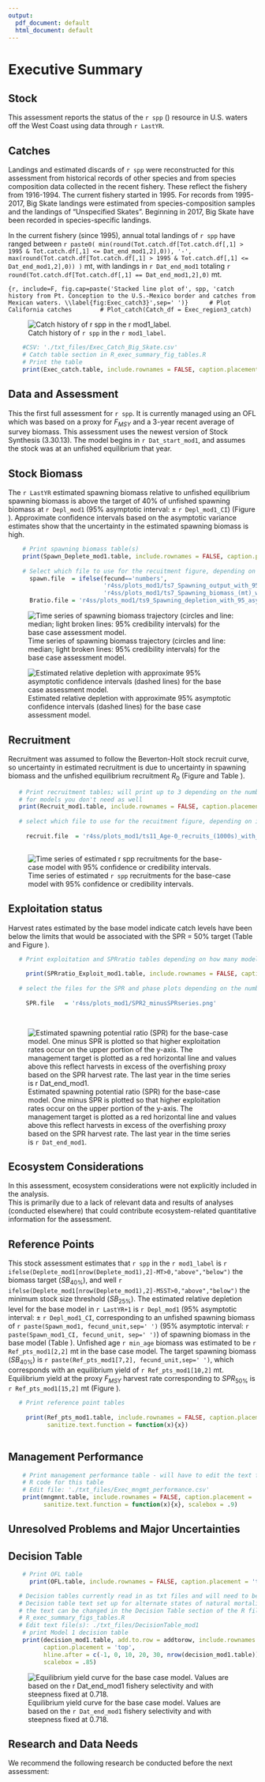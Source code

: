 ```yaml
---
output:
  pdf_document: default
  html_document: default
---
```

# Executive Summary{-}

## Stock{-}
This assessment reports the status of the `r spp` (\emph{`r spp.sci`}) resource 
in U.S. waters off the West Coast using data 
through `r LastYR`. 


## Catches{-}
Landings and estimated discards of `r spp` were reconstructed for this assessment from historical records of other species and from species composition data collected in the recent fishery.  These reflect the fishery from 1916-1994.  The current fishery started in 1995.  For records from 1995-2017, Big Skate landings were estimated from species-composition samples and the landings of "Unspecified Skates".  Beginning in 2017, Big Skate have been recorded in species-specific landings.

<!-- (Table \ref{tab:Exec_catch}).  -->

<!-- Commercial landings were small during  -->
<!-- the years of World War II, ranging between `r min(round(Tot.catch.df[Tot.catch.df[,1] >= 1939 & Tot.catch.df[,1] <= 1945,2],0))` to `r max(round(Tot.catch.df[Tot.catch.df[,1] >= 1939 & Tot.catch.df[,1] <= 1945,2],0))` metric  tons (mt) per year. -->


<!-- (Figures \ref{fig:Exec_catch1}-\ref{fig:Exec_catch2})   -->
<!-- (Figure \ref{fig:r4ss_catches})  -->

In the current fishery (since 1995), annual total landings of `r spp` have ranged between 
`r paste0( min(round(Tot.catch.df[Tot.catch.df[,1] > 1995 & Tot.catch.df[,1] <= Dat_end_mod1,2],0)), '-', max(round(Tot.catch.df[Tot.catch.df[,1] > 1995 & Tot.catch.df[,1] <= Dat_end_mod1,2],0)) )` mt, with landings in `r Dat_end_mod1` totaling `r round(Tot.catch.df[Tot.catch.df[,1] == Dat_end_mod1,2],0)` mt.



\FloatBarrier

<!-- ***********BEGIN EXECUTIVE SUMMARY CATCH FIGURES AND TABLES*********** -->
<!-- ***********Edit the Plot_catch tables and captions******************** -->
<!-- ***********This depends on how many plots you need******************** -->
<!-- ***********Also included is the r4SS plot - keep or remove************ -->
<!-- ***********CATCH FIGURES********************************************** -->
<!-- # ```{r, fig.cap= paste(spp, 'catch history for the recreational fleets. \\label{fig:Exec_catch1}',sep=' ')} -->
<!-- #     # CSV: './txt_files/Exec_catch_for_figs.csv' -->
<!-- #     # Note: you cannot have carriage returns in the R options line -->
<!-- #     # Plot washington catches            -->
<!-- #     Plot_catch(Catch_df = Exec_region1_catch) -->
<!-- # ``` -->

<!-- ```{r, fig.cap=paste('Stacked line plot of', spp,' catch history for the commercial fleets. \\label{fig:Exec_catch2}',sep=' ')} -->
<!--     # Plot Oregon catches -->
<!--     Plot_catch(Catch_df = Exec_region2_catch) -->
<!-- ``` -->

```{r, include=F, fig.cap=paste('Stacked line plot of', spp, 'catch history from Pt. Conception to the U.S.-Mexico border and catches from Mexican waters. \\label{fig:Exec_catch3}',sep=' ')}
     # Plot California catches  
     # Plot_catch(Catch_df = Exec_region3_catch)
```

\FloatBarrier

![Catch history of `r spp` in the `r mod1_label`. \label{fig:r4ss_catches}](r4ss/plots_mod1/catch2 landings stacked.png)




<!-- ***********CATCH TABLE************************************************ -->
```r
    #CSV: './txt_files/Exec_Catch_Big_Skate.csv'
    # Catch table section in R_exec_summary_fig_tables.R
    # Print the table
    print(Exec_catch.table, include.rownames = FALSE, caption.placement = 'top')
```
<!-- ***********END EXECUTIVE SUMMARY CATCH FIGURES AND TABLES************* -->
\FloatBarrier

\newpage

## Data and Assessment{-}

This the first full assessment for `r spp`. It is currently managed using an OFL which was based on a proxy for $F_{MSY}$ and a 3-year recent average of survey biomass. This assessment uses the newest version of Stock Synthesis (3.30.13).  The model begins in `r Dat_start_mod1`, and assumes the stock was at an unfished equilibrium that year. 


## Stock Biomass{-}

<!-- (Figure \ref{fig:Spawnbio_all} and Table \ref{tab:SpawningDeplete_mod1}).  -->

The `r LastYR` estimated spawning biomass relative to unfished 
equilibrium spawning biomass is above the target of 40% of unfished spawning biomass at `r Depl_mod1` 
(95% asymptotic interval: $\pm$ `r Depl_mod1_CI`) (Figure \ref{fig:RelDeplete_all}). 
Approximate confidence intervals based on the 
asymptotic variance estimates show that the uncertainty in the estimated spawning biomass is high.

\FloatBarrier

<!--BEGIN  EXECUTIVE SUMMARY SPAWNING BIOMASS AND DEPLETE TABLES AND FIGURES-->
```r
    # Print spawning biomass table(s)
    print(Spawn_Deplete_mod1.table, include.rownames = FALSE, caption.placement = 'top')
    
    # Select which file to use for the recuitment figure, depending on if you have one model or multiple models
      spawn.file  = ifelse(fecund=='numbers',
                           'r4ss/plots_mod1/ts7_Spawning_output_with_95_asymptotic_intervals_intervals.png',
                           'r4ss/plots_mod1/ts7_Spawning_biomass_(mt)_with_95_asymptotic_intervals_intervals.png')
      Bratio.file = 'r4ss/plots_mod1/ts9_Spawning_depletion_with_95_asymptotic_intervals_intervals.png' 
```

\FloatBarrier


![Time series of spawning biomass trajectory (circles and line: median; light broken lines: 95% credibility intervals) for the base case assessment model.  \label{fig:Spawnbio_all}](`r spawn.file`)

![Estimated relative depletion with approximate 95\% asymptotic confidence intervals (dashed lines) for the base case assessment model. \label{fig:RelDeplete_all}](`r Bratio.file`)

<!-- ***********END  EXECUTIVE SUMMARY SPAWNING BIOMASS AND**************** -->


<!-- ***********DEPLETION TABLES AND FIGURES******************************* -->

\FloatBarrier



## Recruitment{-}
Recruitment was assumed to follow the Beverton-Holt stock recruit curve, so uncertainty in estimated recruitment is due to uncertainty in spawning biomass and the unfished equilibrium recruitment $R_0$ (Figure \ref{fig:Recruits_all} and Table \ref{tab:Recruit_mod1}).



<!-- ***********BEGIN EXECUTIVE SUMMARY RECRUITMENT TABLES AND FIGURES***** -->
```r
   # Print recruitment tables; will print up to 3 depending on the number of models, you can delete the code
   # for models you don't need as well
   print(Recruit_mod1.table, include.rownames = FALSE, caption.placement = 'top')
   
   # select which file to use for the recuitment figure, depending on if you have one model or multiple models
   
     recruit.file  = 'r4ss/plots_mod1/ts11_Age-0_recruits_(1000s)_with_95_asymptotic_intervals.png'
    
```

\FloatBarrier

![Time series of estimated `r spp` recruitments for the base-case model with 95\% confidence or credibility intervals. \label{fig:Recruits_all}](`r recruit.file`)

<!-- ***********END EXECUTIVE SUMMARY RECRUITMENT TABLEs AND FIGURES******* -->

 \FloatBarrier



## Exploitation status{-}
Harvest rates estimated by the base model indicate catch levels have been below the limits that would be associated with the SPR = 50% target
(Table \ref{tab:SPR_Exploit_mod1} and Figure \ref{fig:SPR_all}). 



\FloatBarrier

<!-- ***********BEGIN EXECUTIVE SUMMARY EXPLOITATION AND******************* -->
<!-- ***********SPRratio TABLE AND FIGURES********************************* -->
```r
   # Print exploitation and SPRratio tables depending on how many models there are
   
     print(SPRratio_Exploit_mod1.table, include.rownames = FALSE, caption.placement = 'top')
   
   # select the files for the SPR and phase plots depending on the number of models
   
     SPR.file   = 'r4ss/plots_mod1/SPR2_minusSPRseries.png'

   
```

\FloatBarrier

![Estimated spawning potential ratio (SPR) for the base-case model. One minus SPR is plotted so that higher exploitation rates occur on the upper portion of the y-axis. The management target is plotted as a red horizontal line and values above this reflect harvests in excess of the overfishing proxy based on the SPR\textsubscript{50\%} harvest rate. The last year in the time series is `r Dat_end_mod1`. \label{fig:SPR_all}](`r SPR.file`)



<!-- ************END EXECUTIVE SUMMARY EXPLOITATION************************ -->
<!-- ************AND SPRratio TABLE AND FIGURES**************************** -->

\FloatBarrier




## Ecosystem Considerations{-}
In this assessment, ecosystem considerations were not explicitly included in the analysis.  
This is primarily due to a lack of relevant data and results of analyses (conducted elsewhere) 
that could contribute ecosystem-related quantitative information for the assessment.




## Reference Points{-}

This stock assessment estimates that `r spp` in the `r mod1_label` is 
`r ifelse(Deplete_mod1[nrow(Deplete_mod1),2]-MT>0,"above","below")` the biomass 
target ($SB_{40\%}$), and well `r ifelse(Deplete_mod1[nrow(Deplete_mod1),2]-MSST>0,"above","below")` 
the minimum stock size threshold ($SB_{25\%}$). The estimated relative depletion level for the base 
model in `r LastYR+1` is 
`r Depl_mod1` (95% asymptotic interval: $\pm$ `r Depl_mod1_CI`, corresponding 
to an unfished spawning biomass of `r paste(Spawn_mod1, fecund_unit,sep=' ')` 
(95% asymptotic interval: `r paste(Spawn_mod1_CI, fecund_unit, sep=' ')`) of 
spawning biomass in the base model (Table \ref{tab:Ref_pts_mod1}).  Unfished 
age `r min_age` biomass was estimated to be `r Ref_pts_mod1[2,2]` mt in the 
base case model. The target spawning biomass ($SB_{40\%}$) 
is `r paste(Ref_pts_mod1[7,2], fecund_unit,sep=' ')`, which corresponds with an 
equilibrium yield of `r Ref_pts_mod1[10,2]` mt. Equilibrium yield at the proxy $F_{MSY}$ 
harvest rate corresponding to $SPR_{50\%}$ is `r Ref_pts_mod1[15,2]` mt (Figure \ref{fig:Yield_all}).


\FloatBarrier

<!-- ***********BEGIN EXECUTIVE SUMMARY REFERENCE POINT TABLES************* -->
```r
   # Print reference point tables
  
     print(Ref_pts_mod1.table, include.rownames = FALSE, caption.placement = 'top',
           sanitize.text.function = function(x){x})
   
```
<!-- ***********END EXECUTIVE SUMMARY REFERENCE POINT TABLES*************** --> 

\FloatBarrier




## Management Performance{-}

<!-- Table \ref{tab:mnmgt_perform} -->


<!-- ***********BEGIN EXECUTIVE SUMMARY MANAGEMENT PERFORMANCE TABLE******* --> 
```r
    # Print management performance table - will have to edit the text file and 
    # R code for this table
    # Edit file: './txt_files/Exec_mngmt_performance.csv'
    print(mngmnt.table, include.rownames = FALSE, caption.placement = 'top', 
          sanitize.text.function = function(x){x}, scalebox = .9)
```
<!-- ***********END EXECUTIVE SUMMARY MANAGEMENT PERFORMANCE TABLE********* -->

\FloatBarrier

## Unresolved Problems and Major Uncertainties{-}


\FloatBarrier




## Decision Table{-}    




<!-- ***********BEGIN EXECUTIVE SUMMARY OFL AND DECISION TABLES************ -->
```r
    # Print OFL table 
      print(OFL.table, include.rownames = FALSE, caption.placement = 'top')

   # Decision tables currently read in as txt files and will need to be changed
   # Decision table text set up for alternate states of natural mortality, but 
   # the text can be changed in the Decision Table section of the R file, 
   # R_exec_summary_figs_tables.R
   # Edit text file(s): ./txt_files/DecisionTable_mod1
    # print Model 1 decision table
    print(decision_mod1.table, add.to.row = addtorow, include.rownames = FALSE, 
          caption.placement = 'top', 
          hline.after = c(-1, 0, 10, 20, 30, nrow(decision_mod1.table)), 
          scalebox = .85)
```
<!-- ***********END EXECUTIVE SUMMARY OFL AND DECISION TABLES************** -->

<!-- ***********BEGIN EXECUTIVE SUMMARY RESULTS SUMMARY TABLE --> 

\newgeometry{hmargin=1in,vmargin=1in}
<!-- \thispagestyle{lscape} -->
\begin{landscape}


```r
   # Print the results summary table, will have to edit the R code and input file 
   # depending on the stock structure
   # Edit file: ./txt_files/Exec_basemodel_summary.csv and the Summary Results 
   # section in R code R_exec_summary_figs_tables.R
  
 print(base_summary.table, 
       include.rownames = FALSE, 
       caption.placement = 'top',
   #    floating.environment = 'sidewaystable', 
       sanitize.text.function = function(x){x}, 
       scalebox = .6, 
       align = TRUE, 
       hline.after = c(-1, 0, 4, 5, 7, 9, 11, nrow(base_summary.table)))
```

\end{landscape}
\restoregeometry
<!-- \pagestyle{fancy} -->

![Equilibrium yield curve for the base case model. Values are based on the `r Dat_end_mod1` fishery selectivity and with steepness fixed at 0.718. \label{fig:Yield_all}](r4ss/plots_mod1/yield1_yield_curve.png)

<!-- ***********END EXECUTIVE SUMMARY RESULTS SUMMARY TABLE AND YIELD CURVE -->

\FloatBarrier

\newpage

## Research and Data Needs{-}
We recommend the following research be conducted before the next assessment:


\begin{enumerate}

\item \textbf{Data!}: 

\item \textbf{xxxx}:

\item \textbf{xxxx}:

\item \textbf{xxxx}:

\item \textbf{xxxx}:

\end{enumerate}





\FloatBarrier

<!--************RESET FIGURE & TABLE NUMBERS FOR THE DOCUMENT'S MAIN BODY** -->
\newpage
\renewcommand{\thefigure}{\arabic{figure}}
\renewcommand{\thetable}{\arabic{table}}
\setcounter{figure}{0}
\setcounter{table}{0}

